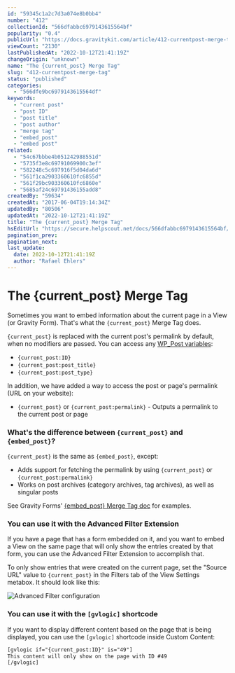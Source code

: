 ```yaml
---
id: "59345c1a2c7d3a074e8b0bb4"
number: "412"
collectionId: "566dfabbc6979143615564bf"
popularity: "0.4"
publicUrl: "https://docs.gravitykit.com/article/412-currentpost-merge-tag"
viewCount: "2130"
lastPublishedAt: "2022-10-12T21:41:19Z"
changeOrigin: "unknown"
name: "The {current_post} Merge Tag"
slug: "412-currentpost-merge-tag"
status: "published"
categories: 
  - "566dfe9bc6979143615564df"
keywords: 
  - "current post"
  - "post ID"
  - "post title"
  - "post author"
  - "merge tag"
  - "embed_post"
  - "embed post"
related: 
  - "54c67bbbe4b051242988551d"
  - "5735f3e8c69791069900c3ef"
  - "582248c5c697916f5d04da6d"
  - "561f1ca2903360610fc6855d"
  - "561f29bc903360610fc6860e"
  - "5685af24c69791436155add8"
createdBy: "59634"
createdAt: "2017-06-04T19:14:34Z"
updatedBy: "80506"
updatedAt: "2022-10-12T21:41:19Z"
title: "The {current_post} Merge Tag"
hsEditUrl: "https://secure.helpscout.net/docs/566dfabbc6979143615564bf/article/59345c1a2c7d3a074e8b0bb4"
pagination_prev: 
pagination_next: 
last_update:
  date: 2022-10-12T21:41:19Z
  author: "Rafael Ehlers"
---
```


# The {current_post} Merge Tag

Sometimes you want to embed information about the current page in a View (or Gravity Form). That's what the `{current_post}` Merge Tag does.

`{current_post}` is replaced with the current post's permalink by default, when no modifiers are passed. You can access any [WP\_Post variables](https://codex.wordpress.org/Class_Reference/WP_Post):

- `{current_post:ID}`
- `{current_post:post_title}`
- `{current_post:post_type}`

In addition, we have added a way to access the post or page's permalink (URL on your website):

- `{current_post}` or `{current_post:permalink}` - Outputs a permalink to the current post or page

### What's the difference between `{current_post}` and `{embed_post}`?

`{current_post}` is the same as `{embed_post}`, except:

- Adds support for fetching the permalink by using `{current_post}` or `{current_post:permalink}`
- Works on post archives (category archives, tag archives), as well as singular posts

See Gravity Forms' [{embed\_post} Merge Tag doc](https://docs.gravityforms.com/category/user-guides/merge-tags-getting-started/#embed-post) for examples.

### You can use it with the Advanced Filter Extension

If you have a page that has a form embedded on it, and you want to embed a View on the same page that will only show the entries created by that form, you can use the Advanced Filter Extension to accomplish that.

To only show entries that were created on the current page, set the "Source URL" value to `{current_post}` in the Filters tab of the View Settings metabox. It should look like this:

![Advanced Filter configuration](https://s3.amazonaws.com/helpscout.net/docs/assets/54c58489e4b051242988532c/images/617987290332cb5b9e9b81a8/file-oHj8LXgXFo.png)

### You can use it with the `[gvlogic]` shortcode

If you want to display different content based on the page that is being displayed, you can use the `[gvlogic]` shortcode inside Custom Content:

```html
[gvlogic if="{current_post:ID}" is="49"] 
This content will only show on the page with ID #49
[/gvlogic]
```